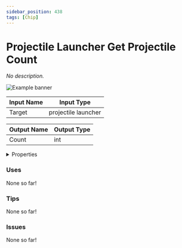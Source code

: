 ```yaml
---
sidebar_position: 438
tags: [Chip]
---
```


# Projectile Launcher Get Projectile Count

*No description.*



![Example banner](./assets/25f4df63-828a-482b-89e5-96e357575dfe.svg)

| Input Name | Input Type |
|-----------|-----------|
| Target | projectile launcher |

| Output Name | Output Type |
|-----------|-----------|
| Count | int |


<details>
  <summary>Properties</summary>
  <div>
    <div>
    <table>
      <thead>
        <tr>
          <th>Is beta required?</th>
          <th>❌</th>
        </tr>
        <tr>
          <th>Is this chip a trolling risk?</th>
          <th>❌</th>
        </tr>
        <tr>
          <th>Chip UUPD</th>
          <th>._uuid</th>
        </tr>
      </thead>
    </table>
    </div>
  </div>
</details>

### Uses

None so far!

### Tips

None so far!

### Issues

None so far!